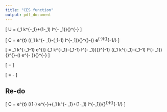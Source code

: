 ```yaml
---
title: "CES function"
output: pdf_document
---
```



\large

\[
U = 
\left(\delta _1 k^{-\rho _1}+\left(1-\delta _1\right) l^{-\rho
   _1}\right){}^{-\frac{1}{\rho _1}}
\]

\[
C 
=
\theta  e^{\lambda  t} \left(\delta  \left(\delta _1 k^{-\rho
   _1}-\left(\delta _1-1\right) l^{-\rho _1}\right){}^{\frac{\rho
   }{\rho _1}}-(\delta -1) e^{-\rho }\right){}^{-1/\rho }
\]



\[
\frac{\partial C}{\partial k} 
=
\delta  \delta _1 \theta  k^{-\rho _1-1} e^{\lambda  t} \left(\delta _1
   k^{-\rho _1}-\left(\delta _1-1\right) l^{-\rho
   _1}\right){}^{\frac{\rho }{\rho _1}-1} \left(\delta  \left(\delta _1
   k^{-\rho _1}-\left(\delta _1-1\right) l^{-\rho
   _1}\right){}^{\frac{\rho }{\rho _1}}-(\delta -1) e^{-\rho
   }\right){}^{-\frac{\rho +1}{\rho }}
\]

\[
\frac{
\frac{\partial C}{\partial k} }{
\frac{C}{k}
}
=
\frac{\delta  \delta _1 e^{\rho } k^{-\rho _1} \left(\delta _1 k^{-\rho
   _1}-\left(\delta _1-1\right) l^{-\rho _1}\right){}^{\frac{\rho
   }{\rho _1}-1}}{\delta  e^{\rho } \left(\delta _1 k^{-\rho
   _1}-\left(\delta _1-1\right) l^{-\rho _1}\right){}^{\frac{\rho
   }{\rho _1}}-\delta +1}
   \]
   
  
  \[
\frac{
\frac{\partial C}{\partial e} }{
\frac{C}{e}
}
=
   -\frac{\delta -1}{\delta  e^{\rho } \left(\delta _1 k^{-\rho
   _1}-\left(\delta _1-1\right) l^{-\rho _1}\right){}^{\frac{\rho
   }{\rho _1}}-\delta +1}
   \]
   
   
## Re-do

\[
C = \theta  e^{\lambda  t} \left((1-\delta ) e^{-\rho }+\delta  \left(\delta _1 k^{-\rho
   _1}+\left(1-\delta _1\right) l^{-\rho _1}\right){}^{\frac{\rho }{\rho
   _1}}\right){}^{-1/\rho }
\]
   
\begin{align*}
\frac{
\frac{\partial C}{\partial x_1} }{
\frac{C}{x_1}
}& = \frac{\delta  \delta _1 x_1^{-\rho _1} \left(\delta _1 x_1^{-\rho _1}-\left(\delta
   _1-1\right) x_2^{-\rho _1}\right){}^{\frac{\rho }{\rho _1}-1}}{\delta  \left(\delta _1
   x_1^{-\rho _1}-\left(\delta _1-1\right) x_2^{-\rho _1}\right){}^{\frac{\rho }{\rho
   _1}}-(\delta -1) x_3^{-\rho }}
\\ 
\frac{
\frac{\partial C}{\partial x_2} }{
\frac{C}{x_2}
}& =
\frac{\delta  \left(1-\delta _1\right) x_2^{-\rho _1}
   \left(\delta _1 x_1^{-\rho _1}-\left(\delta _1-1\right) x_2^{-\rho
   _1}\right){}^{\frac{\rho }{\rho _1}-1}}{\delta  \left(\delta _1 x_1^{-\rho
   _1}-\left(\delta _1-1\right) x_2^{-\rho _1}\right){}^{\frac{\rho }{\rho _1}}-(\delta
   -1) x_3^{-\rho }}
\\ 
\frac{
\frac{\partial C}{\partial x_3} }{
\frac{C}{x_3}
}& =  -\frac{\delta -1}{\delta  x_3^{\rho } \left(\delta _1 x_1^{-\rho
   _1}-\left(\delta _1-1\right) x_2^{-\rho _1}\right){}^{\frac{\rho }{\rho _1}}-\delta
   +1}
\end{align*}
   
